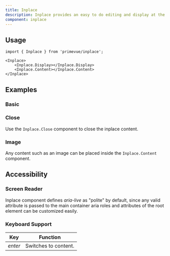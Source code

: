 ```yaml
---
title: Inplace
description: Inplace provides an easy to do editing and display at the same time where clicking the output displays the actual content.
component: inplace
---
```


## Usage

```tsx
import { Inplace } from 'primevue/inplace';
```

```tsx
<Inplace>
    <Inplace.Display></Inplace.Display>
    <Inplace.Content></Inplace.Content>
</Inplace>
```

## Examples

### Basic

<DocDemoViewer name="inplace:basic-demo" />

### Close

Use the `Inplace.Close` component to close the inplace content.

<DocDemoViewer name="inplace:close-demo" />

### Image

Any content such as an image can be placed inside the `Inplace.Content` component.

<DocDemoViewer name="inplace:image-demo" />

## Accessibility

### Screen Reader

Inplace component defines _aria-live_ as "polite" by default, since any valid attribute is passed to the main container aria roles and attributes of the root element can be customized easily.

### Keyboard Support

| Key     | Function             |
| ------- | -------------------- |
| _enter_ | Switches to content. |
